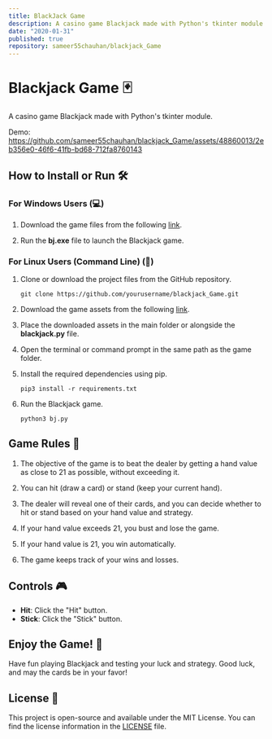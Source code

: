 ```yaml
---
title: BlackJack Game
description: A casino game Blackjack made with Python's tkinter module.
date: "2020-01-31"
published: true
repository: sameer55chauhan/blackjack_Game
---
```



# Blackjack Game 🃏

A casino game Blackjack made with Python's tkinter module.

Demo:
https://github.com/sameer55chauhan/blackjack_Game/assets/48860013/2eb356e0-46f6-41fb-bd68-712fa8760143

## How to Install or Run 🛠️

### For Windows Users (💻)

1. Download the game files from the following [link](https://drive.google.com/drive/folders/1b0gNVcIxjA9O1W_JLsl05tjSa_PY9EnG?usp=sharing).

2. Run the **bj.exe** file to launch the Blackjack game.

### For Linux Users (Command Line) (🐧)

1. Clone or download the project files from the GitHub repository.

   ```shell
   git clone https://github.com/yourusername/blackjack_Game.git
   ```

2. Download the game assets from the following [link](https://drive.google.com/open?id=1osbJtzwdw0i0gHIRDt8dREwxs8sR8_7o).

3. Place the downloaded assets in the main folder or alongside the **blackjack.py** file.

4. Open the terminal or command prompt in the same path as the game folder.

5. Install the required dependencies using pip.

   ```shell
   pip3 install -r requirements.txt
   ```

6. Run the Blackjack game.

   ```shell
   python3 bj.py
   ```

## Game Rules 🎲

1. The objective of the game is to beat the dealer by getting a hand value as close to 21 as possible, without exceeding it.

2. You can hit (draw a card) or stand (keep your current hand).

3. The dealer will reveal one of their cards, and you can decide whether to hit or stand based on your hand value and strategy.

4. If your hand value exceeds 21, you bust and lose the game.

5. If your hand value is 21, you win automatically.

6. The game keeps track of your wins and losses.

## Controls 🎮

- **Hit**: Click the "Hit" button.
- **Stick**: Click the "Stick" button.

## Enjoy the Game! 🎉

Have fun playing Blackjack and testing your luck and strategy. Good luck, and may the cards be in your favor!

## License 📄

This project is open-source and available under the MIT License. You can find the license information in the [LICENSE](LICENSE) file.
